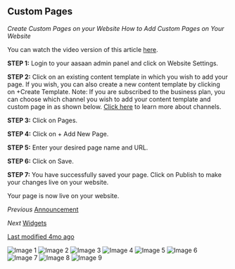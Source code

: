 ## Custom Pages

*Create Custom Pages on your Website*
*How to Add Custom Pages on Your Website*

You can watch the video version of this article [here](#).

**STEP 1:**
Login to your aasaan admin panel and click on Website Settings.

**STEP 2:**
Click on an existing content template in which you wish to add your page.
If you wish, you can also create a new content template by clicking on +Create Template.
Note: If you are subscribed to the business plan, you can choose which channel you wish to add your content template and custom page in as shown below. [Click here](#) to learn more about channels.

**STEP 3:**
Click on Pages.

**STEP 4:**
Click on + Add New Page.

**STEP 5:**
Enter your desired page name and URL.

**STEP 6:**
Click on Save.

**STEP 7:**
You have successfully saved your page. Click on Publish to make your changes live on your website.

Your page is now live on your website.

*Previous*
[Announcement](#)

*Next*
[Widgets](#)

[Last modified 4mo ago](#)

![Image 1](https://cdn.aasaan.app/docs/custom/custom_1.png)
![Image 2](https://cdn.aasaan.app/docs/custom/custom_2.png)
![Image 3](https://cdn.aasaan.app/docs/custom/custom_3.png)
![Image 4](https://cdn.aasaan.app/docs/custom/custom_4.png)
![Image 5](https://cdn.aasaan.app/docs/custom/custom_5.png)
![Image 6](https://cdn.aasaan.app/docs/custom/custom_6.png)
![Image 7](https://cdn.aasaan.app/docs/custom/custom_7.png)
![Image 8](https://cdn.aasaan.app/docs/custom/custom_8.png)
![Image 9](https://cdn.aasaan.app/docs/custom/custom_9.png)
